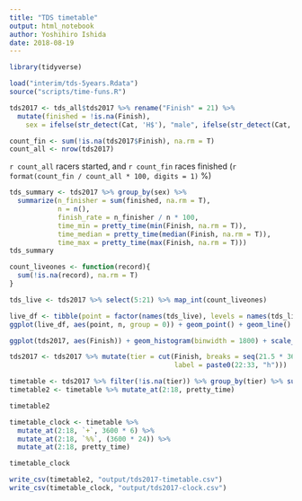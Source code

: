 ```yaml
---
title: "TDS timetable"
output: html_notebook
author: Yoshihiro Ishida
date: 2018-08-19
---
```


```r
library(tidyverse)

load("interim/tds-5years.Rdata")
source("scripts/time-funs.R")
```


```r
tds2017 <- tds_all$tds2017 %>% rename("Finish" = 21) %>%
  mutate(finished = !is.na(Finish), 
    sex = ifelse(str_detect(Cat, 'H$'), "male", ifelse(str_detect(Cat, 'F$'), "female", NA)))

count_fin <- sum(!is.na(tds2017$Finish), na.rm = T)
count_all <- nrow(tds2017)
```

`r count_all` racers started, and `r count_fin` races finished (`r format(count_fin / count_all * 100, digits = 1)` %)

```r
tds_summary <- tds2017 %>% group_by(sex) %>% 
  summarize(n_finisher = sum(finished, na.rm = T), 
            n = n(), 
            finish_rate = n_finisher / n * 100, 
            time_min = pretty_time(min(Finish, na.rm = T)), 
            time_median = pretty_time(median(Finish, na.rm = T)), 
            time_max = pretty_time(max(Finish, na.rm = T)))
tds_summary
```

```r
count_liveones <- function(record){
  sum(!is.na(record), na.rm = T)
}

tds_live <- tds2017 %>% select(5:21) %>% map_int(count_liveones)

live_df <- tibble(point = factor(names(tds_live), levels = names(tds_live)), n = tds_live)
ggplot(live_df, aes(point, n, group = 0)) + geom_point() + geom_line() + theme(axis.text.x = element_text(angle = 90, hjust = 1, vjust = 0.5))
```

```r
ggplot(tds2017, aes(Finish)) + geom_histogram(binwidth = 1800) + scale_x_continuous(breaks = pretty_seq(tds2017$Finish), label = pretty_time(pretty_seq(tds2017$Finish))) + theme(axis.text.x = element_text(angle = 90, hjust = 1, vjust = 0.5))
```

```r
tds2017 <- tds2017 %>% mutate(tier = cut(Finish, breaks = seq(21.5 * 3600, 33.5 * 3600, by = 3600), 
                                         label = paste0(22:33, "h")))

timetable <- tds2017 %>% filter(!is.na(tier)) %>% group_by(tier) %>% summarize_at(5:21, median, na.rm = T)
timetable2 <- timetable %>% mutate_at(2:18, pretty_time)

timetable2
```

```r
timetable_clock <- timetable %>% 
  mutate_at(2:18, `+`, 3600 * 6) %>% 
  mutate_at(2:18, `%%`, (3600 * 24)) %>% 
  mutate_at(2:18, pretty_time)

timetable_clock
```


```r
write_csv(timetable2, "output/tds2017-timetable.csv")
write_csv(timetable_clock, "output/tds2017-clock.csv")
```

